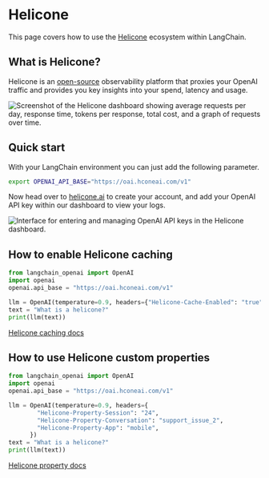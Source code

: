 # Helicone

This page covers how to use the [Helicone](https://helicone.ai) ecosystem within LangChain.

## What is Helicone?

Helicone is an [open-source](https://github.com/Helicone/helicone) observability platform that proxies your OpenAI traffic and provides you key insights into your spend, latency and usage.

![Screenshot of the Helicone dashboard showing average requests per day, response time, tokens per response, total cost, and a graph of requests over time.](images/HeliconeDashboard.png "Helicone Dashboard")

## Quick start

With your LangChain environment you can just add the following parameter.

```bash
export OPENAI_API_BASE="https://oai.hconeai.com/v1"
```

Now head over to [helicone.ai](https://helicone.ai/onboarding?step=2) to create your account, and add your OpenAI API key within our dashboard to view your logs.

![Interface for entering and managing OpenAI API keys in the Helicone dashboard.](images/HeliconeKeys.png "Helicone API Key Input")

## How to enable Helicone caching

```python
from langchain_openai import OpenAI
import openai
openai.api_base = "https://oai.hconeai.com/v1"

llm = OpenAI(temperature=0.9, headers={"Helicone-Cache-Enabled": "true"})
text = "What is a helicone?"
print(llm(text))
```

[Helicone caching docs](https://docs.helicone.ai/advanced-usage/caching)

## How to use Helicone custom properties

```python
from langchain_openai import OpenAI
import openai
openai.api_base = "https://oai.hconeai.com/v1"

llm = OpenAI(temperature=0.9, headers={
        "Helicone-Property-Session": "24",
        "Helicone-Property-Conversation": "support_issue_2",
        "Helicone-Property-App": "mobile",
      })
text = "What is a helicone?"
print(llm(text))
```

[Helicone property docs](https://docs.helicone.ai/advanced-usage/custom-properties)
